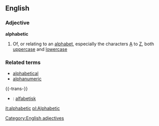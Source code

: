 ==English==
===Adjective===
'''alphabetic'''
#Of, or relating to an [[alphabet]], especially the characters [[A]] to [[Z]], both [[uppercase]] and [[lowercase]]
===Related terms===
*[[alphabetical]]
*[[alphanumeric]]

{{-trans-}}
*{{sv}}: [[alfabetisk]]
[[Category:English adjectives]]

[[it:alphabetic]]
[[pl:Alphabetic]]